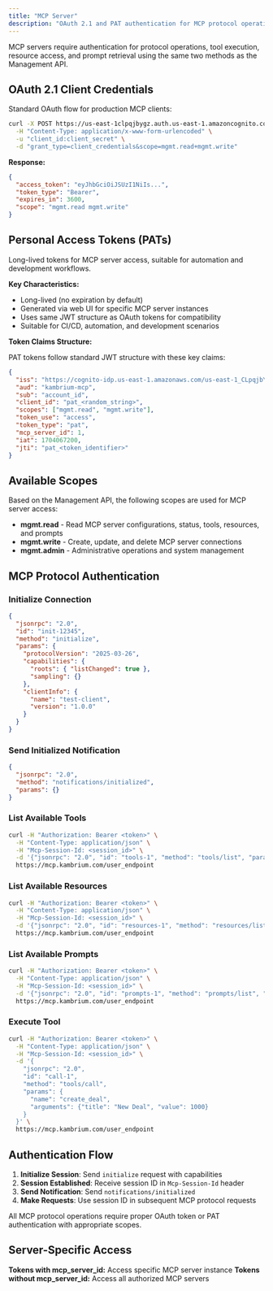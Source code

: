 ```yaml
---
title: "MCP Server"
description: "OAuth 2.1 and PAT authentication for MCP protocol operations"
---
```


MCP servers require authentication for protocol operations, tool execution, resource access, and prompt retrieval using the same two methods as the Management API.

## OAuth 2.1 Client Credentials

Standard OAuth flow for production MCP clients:

```bash
curl -X POST https://us-east-1clpqjbygz.auth.us-east-1.amazoncognito.com/oauth2/token \
  -H "Content-Type: application/x-www-form-urlencoded" \
  -u "client_id:client_secret" \
  -d "grant_type=client_credentials&scope=mgmt.read+mgmt.write"
```

**Response:**

```json
{
  "access_token": "eyJhbGciOiJSUzI1NiIs...",
  "token_type": "Bearer",
  "expires_in": 3600,
  "scope": "mgmt.read mgmt.write"
}
```

## Personal Access Tokens (PATs)

Long-lived tokens for MCP server access, suitable for automation and development workflows.

**Key Characteristics:**

- Long-lived (no expiration by default)
- Generated via web UI for specific MCP server instances
- Uses same JWT structure as OAuth tokens for compatibility
- Suitable for CI/CD, automation, and development scenarios

**Token Claims Structure:**

PAT tokens follow standard JWT structure with these key claims:

```json
{
  "iss": "https://cognito-idp.us-east-1.amazonaws.com/us-east-1_CLpqjbYgz",
  "aud": "kambrium-mcp",
  "sub": "account_id",
  "client_id": "pat_<random_string>",
  "scopes": ["mgmt.read", "mgmt.write"],
  "token_use": "access",
  "token_type": "pat",
  "mcp_server_id": 1,
  "iat": 1704067200,
  "jti": "pat_<token_identifier>"
}
```

## Available Scopes

Based on the Management API, the following scopes are used for MCP server access:

- **mgmt.read** - Read MCP server configurations, status, tools, resources, and prompts
- **mgmt.write** - Create, update, and delete MCP server connections
- **mgmt.admin** - Administrative operations and system management

## MCP Protocol Authentication

### Initialize Connection

```json
{
  "jsonrpc": "2.0",
  "id": "init-12345",
  "method": "initialize",
  "params": {
    "protocolVersion": "2025-03-26",
    "capabilities": {
      "roots": { "listChanged": true },
      "sampling": {}
    },
    "clientInfo": {
      "name": "test-client",
      "version": "1.0.0"
    }
  }
}
```

### Send Initialized Notification

```json
{
  "jsonrpc": "2.0",
  "method": "notifications/initialized",
  "params": {}
}
```

### List Available Tools

```bash
curl -H "Authorization: Bearer <token>" \
  -H "Content-Type: application/json" \
  -H "Mcp-Session-Id: <session_id>" \
  -d '{"jsonrpc": "2.0", "id": "tools-1", "method": "tools/list", "params": {}}' \
  https://mcp.kambrium.com/user_endpoint
```

### List Available Resources

```bash
curl -H "Authorization: Bearer <token>" \
  -H "Content-Type: application/json" \
  -H "Mcp-Session-Id: <session_id>" \
  -d '{"jsonrpc": "2.0", "id": "resources-1", "method": "resources/list", "params": {}}' \
  https://mcp.kambrium.com/user_endpoint
```

### List Available Prompts

```bash
curl -H "Authorization: Bearer <token>" \
  -H "Content-Type: application/json" \
  -H "Mcp-Session-Id: <session_id>" \
  -d '{"jsonrpc": "2.0", "id": "prompts-1", "method": "prompts/list", "params": {}}' \
  https://mcp.kambrium.com/user_endpoint
```

### Execute Tool

```bash
curl -H "Authorization: Bearer <token>" \
  -H "Content-Type: application/json" \
  -H "Mcp-Session-Id: <session_id>" \
  -d '{
    "jsonrpc": "2.0",
    "id": "call-1",
    "method": "tools/call",
    "params": {
      "name": "create_deal",
      "arguments": {"title": "New Deal", "value": 1000}
    }
  }' \
  https://mcp.kambrium.com/user_endpoint
```

## Authentication Flow

1. **Initialize Session**: Send `initialize` request with capabilities
2. **Session Established**: Receive session ID in `Mcp-Session-Id` header
3. **Send Notification**: Send `notifications/initialized`
4. **Make Requests**: Use session ID in subsequent MCP protocol requests

All MCP protocol operations require proper OAuth token or PAT authentication with appropriate scopes.

## Server-Specific Access

**Tokens with mcp_server_id:** Access specific MCP server instance
**Tokens without mcp_server_id:** Access all authorized MCP servers
